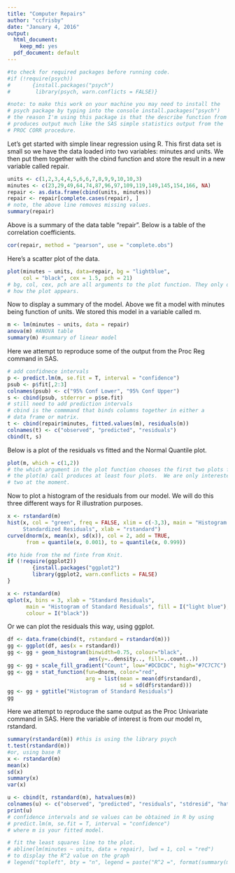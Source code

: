 ```yaml
---
title: "Computer Repairs"
author: "ccfrisby"
date: "January 4, 2016"
output:
  html_document:
    keep_md: yes
  pdf_document: default
---
```


```r
#to check for required packages before running code.
#if (!require(psych))
#       {install.packages("psych")
#        library(psych, warn.conflicts = FALSE)}

#note: to make this work on your machine you may need to install the 
# psych package by typing into the console install.packages("psych")
# the reason I'm using this package is that the describe function from it
# produces output much like the SAS simple statistics output from the 
# PROC CORR procedure.  
```

Let's get started with simple linear regression using R.  This first data set is small so we have the data loaded into two variables: minutes and units.  We then put them together with the cbind function and store the result in a new variable called repair.

```r
units <- c(1,2,3,4,4,5,6,6,7,8,9,9,10,10,3)
minutes <- c(23,29,49,64,74,87,96,97,109,119,149,145,154,166, NA)
repair <- as.data.frame(cbind(units, minutes))
repair <- repair[complete.cases(repair), ] 
# note, the above line removes missing values.
summary(repair)
```

Above is a summary of the data table "repair".  Below is a table of the correlation coefficients.  

```r
cor(repair, method = "pearson", use = "complete.obs")
```

Here's a scatter plot of the data.

```r
plot(minutes ~ units, data=repair, bg = "lightblue", 
     col = "black", cex = 1.5, pch = 21)
# bg, col, cex, pch are all arguments to the plot function. They only determine
# how the plot appears.  
```


Now to display a summary of the model.  Above we fit a model with minutes being function of units.  We stored this model in a variable called m.

```r
m <- lm(minutes ~ units, data = repair)
anova(m) #ANOVA table
summary(m) #summary of linear model
```

Here we attempt to reproduce some of the output from the Proc Reg command in SAS.
```r
# add confidnece intervals
p <- predict.lm(m, se.fit = T, interval = "confidence")
psub <- p$fit[,2:3]
colnames(psub) <- c("95% Conf Lower", "95% Conf Upper")
s <- cbind(psub, stderror = p$se.fit)
# still need to add prediction intervals
# cbind is the commmand that binds columns together in either a 
# data frame or matrix.
t <- cbind(repair$minutes, fitted.values(m), residuals(m))
colnames(t) <- c("observed", "predicted", "residuals")
cbind(t, s)
```


Below is a plot of the residuals vs fitted and the Normal Quantile plot.  

```r
plot(m, which = c(1,2))
# the which argument in the plot function chooses the first two plots from the m model.
# the plot(m) call produces at least four plots.  We are only interested in the first 
# two at the moment.  
```


Now to plot a histogram of the residuals from our model.  We will do this three different ways for R illustration purposes.

```r
x <- rstandard(m)
hist(x, col = "green", freq = FALSE, xlim = c(-3,3), main = "Histogram of 
     Standardized Residuals", xlab = "rstandard")
curve(dnorm(x, mean(x), sd(x)), col = 2, add = TRUE, 
      from = quantile(x, 0.001), to = quantile(x, 0.999))
```

```r
#to hide from the md finte from Knit.
if (!require(ggplot2))
        {install.packages("ggplot2")
        library(ggplot2, warn.conflicts = FALSE)
}
```

```r
x <- rstandard(m)
qplot(x, bins = 3, xlab = "Standard Residuals", 
      main = "Histogram of Standard Residuals", fill = I("light blue"), 
      colour = I("black"))
```


Or we can plot the residuals this way, using ggplot.

```r
df <- data.frame(cbind(t, rstandard = rstandard(m)))
gg <- ggplot(df, aes(x = rstandard))
gg <- gg + geom_histogram(binwidth=0.75, colour="black", 
                          aes(y=..density.., fill=..count..))
gg <- gg + scale_fill_gradient("Count", low="#DCDCDC", high="#7C7C7C")
gg <- gg + stat_function(fun=dnorm, color="red",
                         arg = list(mean = mean(df$rstandard), 
                                    sd = sd(df$rstandard)))
gg <- gg + ggtitle("Histogram of Standard Residuals")
gg
```

Here we attempt to reproduce the same output as the Proc Univariate command in SAS.  Here the variable of interest is from our model m, rstandard.  
```r
summary(rstandard(m)) #this is using the library psych
t.test(rstandard(m))
#or, using base R
x <- rstandard(m)
mean(x)
sd(x) 
summary(x) 
var(x)
```

```r
u <- cbind(t, rstandard(m), hatvalues(m))
colnames(u) <- c("observed", "predicted", "residuals", "stdresid", "hatvals")
print(u)
# confidence intervals and se values can be obtained in R by using
# predict.lm(m, se.fit = T, interval = "confidence")
# where m is your fitted model. 

```


```r
# fit the least squares line to the plot.
# abline(lm(minutes ~ units, data = repair), lwd = 1, col = "red")
# to display the R^2 value on the graph
# legend("topleft", bty = "n", legend = paste("R^2 =", format(summary(m)$adj.r.squared, digits = 4)))
```